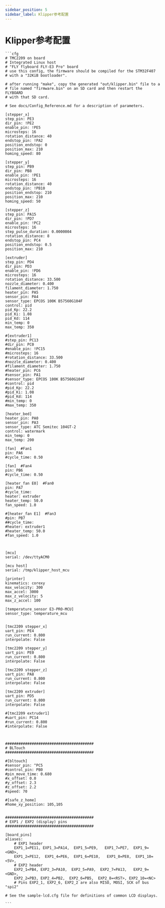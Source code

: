 ```yaml
---
sidebar_position: 5
sidebar_label: Klipper参考配置
---
```


# Klipper参考配置

    ```cfg
    # TMC2209 on board
    # Integrated Linux host
    # "FLY flyboard FLY-E3 Pro" board
    # use this config, the firmware should be compiled for the STM32F407
    # with a "32KiB bootloader".

    # after running "make", copy the generated "out/klipper.bin" file to a
    # file named "firmware.bin" on an SD card and then restart the FLYBOARD
    # with that SD card.

    # See docs/Config_Reference.md for a description of parameters.

    [stepper_x]
    step_pin: PE3
    dir_pin: !PE2
    enable_pin: !PE5
    microsteps: 16
    rotation_distance: 40
    endstop_pin: !PA2
    position_endstop: 0
    position_max: 210
    homing_speed: 80

    [stepper_y]
    step_pin: PB9
    dir_pin: PB8
    enable_pin: !PE1
    microsteps: 16
    rotation_distance: 40
    endstop_pin: !PB10
    position_endstop: 210
    position_max: 210
    homing_speed: 50

    [stepper_z]
    step_pin: PA15
    dir_pin: !PD7
    enable_pin: !PC2
    microsteps: 16
    step_pulse_duration: 0.0000004
    rotation_distance: 8
    endstop_pin: PC4
    position_endstop: 0.5
    position_max: 210

    [extruder]
    step_pin: PD4
    dir_pin: PD3
    enable_pin: !PD6
    microsteps: 16
    rotation_distance: 33.500
    nozzle_diameter: 0.400
    filament_diameter: 1.750
    heater_pin: PA5
    sensor_pin: PA4
    sensor_type: EPCOS 100K B57560G104F
    control: pid
    pid_Kp: 22.2
    pid_Ki: 1.08
    pid_Kd: 114
    min_temp: 0
    max_temp: 350

    #[extruder1]
    #step_pin: PC13
    #dir_pin: PC0
    #enable_pin: !PC15
    #microsteps: 16
    #rotation_distance: 33.500
    #nozzle_diameter: 0.400
    #filament_diameter: 1.750
    #heater_pin: PC6
    #sensor_pin: PA1
    #sensor_type: EPCOS 100K B57560G104F
    #control: pid
    #pid_Kp: 22.2
    #pid_Ki: 1.08
    #pid_Kd: 114
    #min_temp: 0
    #max_temp: 350

    [heater_bed]
    heater_pin: PA0
    sensor_pin: PA3
    sensor_type: ATC Semitec 104GT-2
    control: watermark
    min_temp: 0
    max_temp: 200

    [fan]  #Fan1
    pin: PA6
    #cycle_time: 0.50

    [fan]  #Fan4
    pin: PB6
    #cycle_time: 0.50

    [heater_fan E0]  #Fan0
    pin: PA7
    #cycle_time:
    heater: extruder
    heater_temp: 50.0
    fan_speed: 1.0

    #[heater_fan E1]  #Fan3
    #pin: PB7
    ##cycle_time:
    #heater: extruder1
    #heater_temp: 50.0
    #fan_speed: 1.0



    [mcu]
    serial: /dev/ttyACM0

    [mcu host]
    serial: /tmp/klipper_host_mcu

    [printer]
    kinematics: corexy
    max_velocity: 300
    max_accel: 3000
    max_z_velocity: 5
    max_z_accel: 100

    [temperature_sensor E3-PRO-MCU]
    sensor_type: temperature_mcu


    [tmc2209 stepper_x]
    uart_pin: PE4
    run_current: 0.800
    interpolate: False

    [tmc2209 stepper_y]
    uart_pin: PE0
    run_current: 0.800
    interpolate: False

    [tmc2209 stepper_z]
    uart_pin: PA8
    run_current: 0.800
    interpolate: False

    [tmc2209 extruder]
    uart_pin: PD5
    run_current: 0.800
    interpolate: False

    #[tmc2209 extruder1]
    #uart_pin: PC14
    #run_current: 0.800
    #interpolate: False



    ########################################
    # BLTouch
    ########################################

    #[bltouch]
    #sensor_pin: ^PC5
    #control_pin: PB0
    #pin_move_time: 0.680
    #x_offset: 0.0
    #y_offset: 2.3
    #z_offset: 2.2
    #speed: 70

    #[safe_z_home]
    #home_xy_position: 105,105


    ########################################
    # EXP1 / EXP2 (display) pins
    ########################################

    [board_pins]
    aliases:
        # EXP1 header
        EXP1_1=PE11, EXP1_3=PA14,  EXP1_5=PE9,   EXP1_7=PE7,  EXP1_9=<GND>,
        EXP1_2=PE12,  EXP1_4=PE6,  EXP1_6=PE10,   EXP1_8=PE8,  EXP1_10=<5V>,
        # EXP2 header
        EXP2_1=PB4, EXP2_3=PA10,  EXP2_5=PA9,  EXP2_7=PA13,   EXP2_9=<GND>,
        EXP2_2=PB3, EXP2_4=PB2,  EXP2_6=PB5,  EXP2_8=<RST>, EXP2_10=<NC>
        # Pins EXP2_1, EXP2_6, EXP2_2 are also MISO, MOSI, SCK of bus "spi2"

    # See the sample-lcd.cfg file for definitions of common LCD displays.

    ```